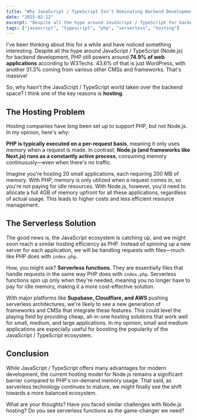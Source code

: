 ```yaml
---
title: "Why JavaScript / TypeScript Isn't Dominating Backend Development Yet"
date: "2025-02-12"
excerpt: "Despite all the hype around JavaScript / TypeScript for backend development, PHP still powers around 75% of web applications. Let's explore why and what might change in the future."
tags: ["javascript", "typescript", "php", "serverless", "hosting"]
---
```


I've been thinking about this for a while and have noticed something interesting. Despite all the hype around JavaScript / TypeScript (Node.js) for backend development, PHP still powers around **74.9% of web applications** according to W3Techs. 43.6% of that is just WordPress, with another 31.3% coming from various other CMSs and frameworks. That's massive!

So, why hasn't the JavaScript / TypeScript world taken over the backend space? I think one of the key reasons is **hosting**.

## The Hosting Problem

Hosting companies have long been set up to support PHP, but not Node.js. In my opinion, here's why:

**PHP is typically executed on a per-request basis**, meaning it only uses memory when a request is made. In contrast, **Node.js (and frameworks like Next.js) runs as a constantly active process**, consuming memory continuously—even when there's no traffic.

Imagine you're hosting 20 small applications, each requiring 200 MB of memory. With PHP, memory is only utilized when a request comes in, so you're not paying for idle resources. With Node.js, however, you'd need to allocate a full 4GB of memory upfront for all these applications, regardless of actual usage. This leads to higher costs and less efficient resource management.

## The Serverless Solution

The good news is, the JavaScript ecosystem is catching up, and we might soon reach a similar hosting efficiency as PHP. Instead of spinning up a new server for each application, we will be handling requests with files—much like PHP does with `index.php`.

How, you might ask? **Serverless functions**. They are essentially files that handle requests in the same way PHP does with `index.php`. Serverless functions spin up only when they're needed, meaning you no longer have to pay for idle memory, making it a more cost-effective solution.

With major platforms like **Supabase, Cloudflare, and AWS** pushing serverless architectures, we're likely to see a new generation of frameworks and CMSs that integrate these features. This could level the playing field by providing cheap, all-in-one hosting solutions that work well for small, medium, and large applications. In my opinion, small and medium applications are especially useful for boosting the popularity of the JavaScript / TypeScript ecosystem.

## Conclusion

While JavaScript / TypeScript offers many advantages for modern development, the current hosting model for Node.js remains a significant barrier compared to PHP's on-demand memory usage. That said, as serverless technology continues to mature, we might finally see the shift towards a more balanced ecosystem.

What are your thoughts? Have you faced similar challenges with Node.js hosting? Do you see serverless functions as the game-changer we need?
